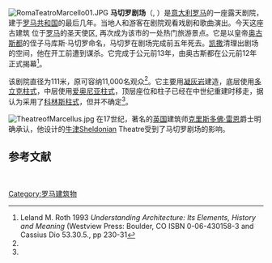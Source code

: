 [[Image:RomaTeatroMarcello01.JPG|right]]
'''马切罗剧场'''（{{lang-la|Theatrum Marcelli}}, {{lang-it|Teatro di Marcello}}）是[[意大利|意大利]][[罗马|罗马]]的一座露天剧院，建于[[罗马共和国|罗马共和国]]的最后几年。当地人和游客在剧院观看戏剧和歌曲演出。今天这座古建筑 位于[[罗马|罗马]]的圣天使区, 再次成为该市的一处热门旅游景点。它是以皇帝[[奥古斯都|奥古斯都]]的侄子马库斯·马切罗命名，马切罗在剧场完成前五年死去。[[凯撒|凯撒]]清理出剧场的空间，他在开工前遭到谋杀。它完成于公元前13年，由奥古斯都在公元前12年正式揭幕<ref name="Roth 1993">Leland M. Roth 1993 ''Understanding Architecture: Its Elements, History and Meaning'' (Westview Press: Boulder, CO ISBN 0-06-430158-3 and Cassius Dio 53.30.5., pp 230-31</ref>。

该剧院直径为111米，原可容纳11,000名观众<ref name="Roth 1993"/>。它主要用[[凝灰岩|凝灰岩]]建造，底层使用[[多立克柱式|多立克柱式]]，中层使用[[爱奥尼亚柱式|爱奥尼亚柱式]]，顶层座位和柱子已经在中世纪重建时移走，据认为采用了[[科林斯柱式|科林斯柱式]]，但并不确定<ref name="Roth 1993"/>。

[[Image:TheatreofMarcellus.jpg|thumb]]
在17世纪，著名的[[英国|英国]]建筑师[[克里斯多佛·雷恩|克里斯多佛·雷恩]]爵士明确承认，他设计的[[牛津|牛津]]Sheldonian Theatre受到了马切罗剧场的影响。

==参考文献 ==
{{reflist}}

<BR>
{{罗马地标}}

<!--PLEASE DON'T ADD DEFAULTSORT-->
[[Category:罗马建筑物|Category:罗马建筑物]]
